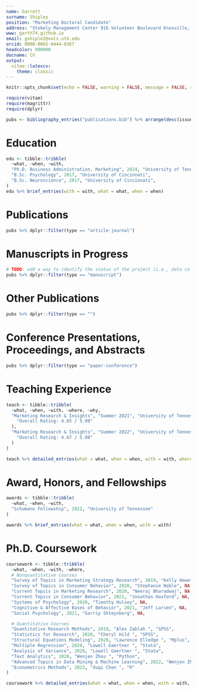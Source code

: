 ```yaml
---
name: Garrett
surname: Shipley
position: "Marketing Doctoral Candidate"
address: "Stokely Management Center 916 Volunteer Boulevard Knoxville, TN 37966-0530"
www: garth74.github.io
email: gshiple2@vols.utk.edu
orcid: 0000-0002-0444-0367
headcolor: 990000
docname: CV
output: 
  vitae::latexcv:
    theme: classic
---
```



```r
knitr::opts_chunk$set(echo = FALSE, warning = FALSE, message = FALSE, root.dir = ".")

require(vitae)
require(magrittr)
require(dplyr)

pubs <- bibliography_entries("publications.bib") %>% arrange(desc(issued))
```

# Education

```r
edu <- tibble::tribble(
  ~what, ~when, ~with,
  "Ph.D. Business Administration, Marketing", 2024, "University of Tennessee - Knoxville",
  "B.Sc. Psychology", 2017, "University of Cincinnati",
  "B.Sc. Neuroscience", 2017, "University of Cincinnati",
)
edu %>% brief_entries(with = with, what = what, when = when)
```

# Publications

```r
pubs %>% dplyr::filter(type == "article-journal")
```

# Manuscripts in Progress

```r
# TODO: add a way to identify the status of the project (i.e., data collection phase, writing, etc.)
pubs %>% dplyr::filter(type == "manuscript")
```

# Other Publications

```r
pubs %>% dplyr::filter(type == "")
```

# Conference Presentations, Proceedings, and Abstracts

```r
pubs %>% dplyr::filter(type == "paper-conference")
```


# Teaching Experience

```r
teach <- tibble::tribble(
  ~what, ~when, ~with, ~where, ~why,
  "Marketing Research & Insights", "Summer 2021", "University of Tennessee - Knoxville", NA, list(
    "Overall Rating: 4.65 / 5.00"
  ),
  "Marketing Research & Insights", "Summer 2022", "University of Tennessee - Knoxville", NA, list(
    "Overall Rating: 4.67 / 5.00"
  )
)

teach %>% detailed_entries(what = what, when = when, with = with, where = where, why = why)
```


# Award, Honors, and Fellowships

```r
awards <- tibble::tribble(
  ~what, ~when, ~with,
  "Schumann Fellowship", 2022, "University of Tennessee"
)

awards %>% brief_entries(what = what, when = when, with = with)
```

\newpage

# Ph.D. Coursework

```r
coursework <- tibble::tribble(
  ~what, ~when, ~with, ~where,
  # Nonquantitative Courses
  "Survey of Topics in Marketing Strategy Research", 2019, "Kelly Hewett", NA,
  "Survey of Topics in Consumer Behavior", 2020, "Stephanie Noble", NA,
  "Current Topics in Marketing Research", 2020, "Neeraj Bharadwaj", NA,
  "Current Topics in Consumer Behavior", 2021, "Jonathan Hasford", NA,
  "Systems of Psychology", 2020, "Timothy Hulsey", NA,
  "Cognitive & Affective Bases of Behavior", 2021, "Jeff Larsen", NA,
  "Social Psychology", 2021, "Garriy Shteynberg", NA,

  # Quantitative Courses
  "Quantitative Research Methods", 2019, "Alex Zablah ", "SPSS",
  "Statistics for Research", 2020, "Cheryl Hild ", "SPSS",
  "Structural Equations Modeling", 2020, "Lawrence Elledge ", "Mplus",
  "Multiple Regression", 2020, "Lowell Gaertner ", "Stata",
  "Analysis of Variance", 2020, "Lowell Gaertner ", "Stata",
  "Text Analytics", 2020, "Wenjen Zhou ", "Python",
  "Advanced Topics in Data Mining & Machine Learning", 2022, "Wenjen Zhou ", "Python",
  "Econometrics Methods", 2022, "Xuqi Chen ", "R"
)

coursework %>% detailed_entries(what = what, when = when, with = with, where = where)
```
